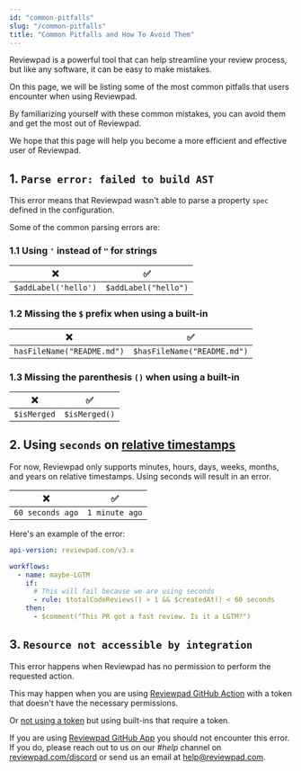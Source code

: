 ```yaml
---
id: "common-pitfalls"
slug: "/common-pitfalls"
title: "Common Pitfalls and How To Avoid Them"
---
```


Reviewpad is a powerful tool that can help streamline your review process, but like any software, it can be easy to make mistakes.

On this page, we will be listing some of the most common pitfalls that users encounter when using Reviewpad.

By familiarizing yourself with these common mistakes, you can avoid them and get the most out of Reviewpad.

We hope that this page will help you become a more efficient and effective user of Reviewpad.

## 1. `Parse error: failed to build AST`

This error means that Reviewpad wasn't able to parse a property `spec` defined in the configuration.

Some of the common parsing errors are:

### 1.1 Using `'` instead of `"` for strings

| :x:                  | :white_check_mark:    |
| -------------------- | --------------------- |
| `$addLabel('hello')` |  `$addLabel("hello")` |

### 1.2 Missing the `$` prefix when using a built-in

| :x:                        | :white_check_mark:          |
| -------------------------- | --------------------------- |
| `hasFileName("README.md")` | `$hasFileName("README.md")` |

### 1.3 Missing the parenthesis `()` when using a built-in

| :x:         | :white_check_mark:   |
| ----------- | -------------------- |
| `$isMerged` | `$isMerged()`        |

## 2. Using `seconds` on [relative timestamps](/use-cases/timestamps/#relative-timestamps)

For now, Reviewpad only supports minutes, hours, days, weeks, months, and years on relative timestamps. Using seconds will result in an error.

| :x:                  | :white_check_mark:  |
| -------------------- | ------------------- |
| `60 seconds ago`     | `1 minute ago`      |

Here's an example of the error:

```yml
api-version: reviewpad.com/v3.x

workflows:
  - name: maybe-LGTM
    if:
      # This will fail because we are using seconds
      - rule: $totalCodeReviews() > 1 && $createdAt() < 60 seconds
    then:
      - $comment("This PR got a fast review. Is it a LGTM?")
```

## 3. `Resource not accessible by integration`

This error happens when Reviewpad has no permission to perform the requested action.

This may happen when you are using [Reviewpad GitHub Action](/getting-started/installation-action-tokenized) with a token that doesn't have the necessary permissions.

Or [not using a token](https://docs.reviewpad.com/getting-started/installation-action) but using built-ins that require a token.

If you are using [Reviewpad GitHub App](/getting-started/installation) you should not encounter this error. If you do, please reach out to us on our *#help* channel on [reviewpad.com/discord](https://discord.com/invite/J4tJj3wfgF) or send us an email at [help@reviewpad.com](mailto:help@reviewpad.com).
